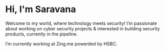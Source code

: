 # Hi, I'm Saravana

Welcome to my world, where technology meets security!
I’m passionate about working on cyber security projects & interested in building security products, currently in the pipeline.

I’m currently working at Zing.me powerded by HSBC.
